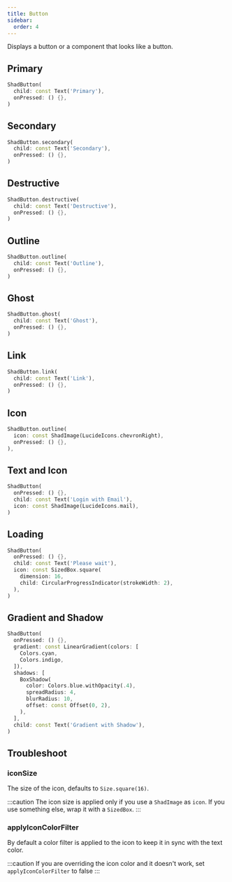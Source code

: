 ```yaml
---
title: Button
sidebar:
  order: 4
---
```



Displays a button or a component that looks like a button.

## Primary

<Preview src="https://shadcn-ui-playground.pages.dev/button?style=primary">

```dart
ShadButton(
  child: const Text('Primary'),
  onPressed: () {},
)
```

</Preview>

## Secondary

<Preview src="https://shadcn-ui-playground.pages.dev/button?style=secondary">

```dart
ShadButton.secondary(
  child: const Text('Secondary'),
  onPressed: () {},
)
```

</Preview>

## Destructive

<Preview src="https://shadcn-ui-playground.pages.dev/button?style=destructive">

```dart
ShadButton.destructive(
  child: const Text('Destructive'),
  onPressed: () {},
)
```

</Preview>

## Outline

<Preview src="https://shadcn-ui-playground.pages.dev/button?style=outline">

```dart
ShadButton.outline(
  child: const Text('Outline'),
  onPressed: () {},
)
```

</Preview>

## Ghost

<Preview src="https://shadcn-ui-playground.pages.dev/button?style=ghost">

```dart
ShadButton.ghost(
  child: const Text('Ghost'),
  onPressed: () {},
)
```

</Preview>

## Link

<Preview src="https://shadcn-ui-playground.pages.dev/button?style=link">

```dart
ShadButton.link(
  child: const Text('Link'),
  onPressed: () {},
)
```

</Preview>

## Icon

<Preview src="https://shadcn-ui-playground.pages.dev/button?style=icon">

```dart
ShadButton.outline(
  icon: const ShadImage(LucideIcons.chevronRight),
  onPressed: () {},
),
```

</Preview>

## Text and Icon

<Preview src="https://shadcn-ui-playground.pages.dev/button?style=textIcon">

```dart
ShadButton(
  onPressed: () {},
  child: const Text('Login with Email'),
  icon: const ShadImage(LucideIcons.mail),
)
```

</Preview>

## Loading

<Preview src="https://shadcn-ui-playground.pages.dev/button?style=loading">

```dart
ShadButton(
  onPressed: () {},
  child: const Text('Please wait'),
  icon: const SizedBox.square(
    dimension: 16,
    child: CircularProgressIndicator(strokeWidth: 2),
  ),
)
```

</Preview>

## Gradient and Shadow

<Preview src="https://shadcn-ui-playground.pages.dev/button?style=gradientShadow">

```dart
ShadButton(
  onPressed: () {},
  gradient: const LinearGradient(colors: [
    Colors.cyan,
    Colors.indigo,
  ]),
  shadows: [
    BoxShadow(
      color: Colors.blue.withOpacity(.4),
      spreadRadius: 4,
      blurRadius: 10,
      offset: const Offset(0, 2),
    ),
  ],
  child: const Text('Gradient with Shadow'),
)
```

</Preview>

## Troubleshoot

### iconSize

The size of the icon, defaults to `Size.square(16)`.

:::caution
The icon size is applied only if you use a `ShadImage` as `icon`. If you use something else, wrap it with a `SizedBox`.
:::

### applyIconColorFilter

By default a color filter is applied to the icon to keep it in sync with the text color.

:::caution
If you are overriding the icon color and it doesn't work, set `applyIconColorFilter` to false
:::
